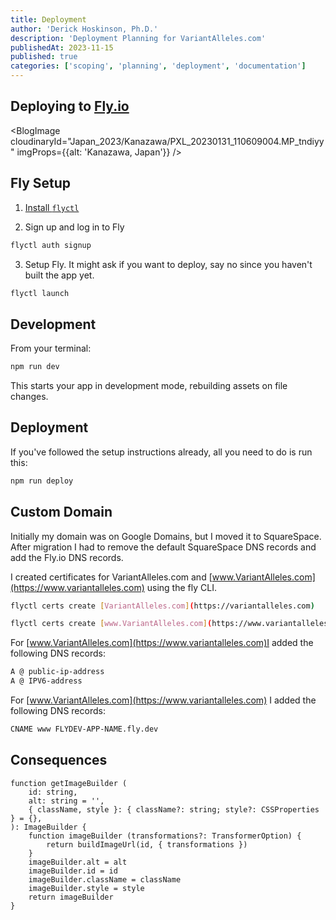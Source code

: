 ```yaml
---
title: Deployment
author: 'Derick Hoskinson, Ph.D.'
description: 'Deployment Planning for VariantAlleles.com'
publishedAt: 2023-11-15
published: true
categories: ['scoping', 'planning', 'deployment', 'documentation']
---
```


## Deploying to [Fly.io](https://fly.io)
<BlogImage
  cloudinaryId="Japan_2023/Kanazawa/PXL_20230131_110609004.MP_tndiyy"
  imgProps={{alt: 'Kanazawa, Japan'}}
/>
## Fly Setup

1. [Install `flyctl`](https://fly.io/docs/getting-started/installing-flyctl/)

2. Sign up and log in to Fly

```sh
flyctl auth signup
```

3. Setup Fly. It might ask if you want to deploy, say no since you haven't built the app yet.

```sh
flyctl launch
```

## Development

From your terminal:

```sh
npm run dev
```

This starts your app in development mode, rebuilding assets on file changes.

## Deployment

If you've followed the setup instructions already, all you need to do is run this:

```sh
npm run deploy
```

## Custom Domain

Initially my domain was on Google Domains, but I moved it to SquareSpace. After migration I had to remove the default SquareSpace DNS records and add the Fly.io DNS records.

I created certificates for VariantAlleles.com and [www.VariantAlleles.com](https://www.variantalleles.com) using the fly CLI.

```sh
flyctl certs create [VariantAlleles.com](https://variantalleles.com)

flyctl certs create [www.VariantAlleles.com](https://www.variantalleles.com)
```

For [www.VariantAlleles.com](https://www.variantalleles.com)I added the following DNS records:

```sh
A @ public-ip-address
A @ IPV6-address
```

For [www.VariantAlleles.com](https://www.variantalleles.com) I added the following DNS records:

```sh
CNAME www FLYDEV-APP-NAME.fly.dev
```

## Consequences
```
function getImageBuilder (
    id: string,
    alt: string = '',
    { className, style }: { className?: string; style?: CSSProperties } = {},
): ImageBuilder {
    function imageBuilder (transformations?: TransformerOption) {
        return buildImageUrl(id, { transformations })
    }
    imageBuilder.alt = alt
    imageBuilder.id = id
    imageBuilder.className = className
    imageBuilder.style = style
    return imageBuilder
}